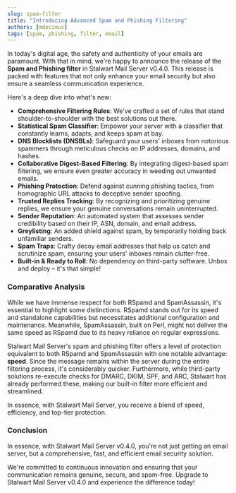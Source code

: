 ```yaml
---
slug: spam-filter
title: "Introducing Advanced Spam and Phishing Filtering"
authors: [mdecimus]
tags: [spam, phishing, filter, email]
---
```


In today's digital age, the safety and authenticity of your emails are paramount. With that in mind, we're happy to announce the release of the **Spam and Phishing filter** in Stalwart Mail Server v0.4.0. This release is packed with features that not only enhance your email security but also ensure a seamless communication experience.

Here's a deep dive into what's new:

- **Comprehensive Filtering Rules**: We've crafted a set of rules that stand shoulder-to-shoulder with the best solutions out there.
- **Statistical Spam Classifier**: Empower your server with a classifier that constantly learns, adapts, and keeps spam at bay.
- **DNS Blocklists (DNSBLs)**: Safeguard your users' inboxes from notorious spammers through meticulous checks on IP addresses, domains, and hashes.
- **Collaborative Digest-Based Filtering**: By integrating digest-based spam filtering, we ensure even greater accuracy in weeding out unwanted emails.
- **Phishing Protection**: Defend against cunning phishing tactics, from homographic URL attacks to deceptive sender spoofing.
- **Trusted Replies Tracking**: By recognizing and prioritizing genuine replies, we ensure your genuine conversations remain uninterrupted.
- **Sender Reputation**: An automated system that assesses sender credibility based on their IP, ASN, domain, and email address.
- **Greylisting**: An added shield against spam, by temporarily holding back unfamiliar senders.
- **Spam Traps**: Crafty decoy email addresses that help us catch and scrutinize spam, ensuring your users' inboxes remain clutter-free.
- **Built-in & Ready to Roll**: No dependency on third-party software. Unbox and deploy – it's that simple!

### Comparative Analysis

While we have immense respect for both RSpamd and SpamAssassin, it's essential to highlight some distinctions. RSpamd stands out for its speed and standalone capabilities but necessitates additional configuration and maintenance. Meanwhile, SpamAssassin, built on Perl, might not deliver the same speed as RSpamd due to its heavy reliance on regular expressions.

Stalwart Mail Server's spam and phishing filter offers a level of protection equivalent to both RSpamd and SpamAssassin with one notable advantage: **speed**. Since the message remains within the server during the entire filtering process, it's considerably quicker. Furthermore, while third-party solutions re-execute checks for DMARC, DKIM, SPF, and ARC, Stalwart has already performed these, making our built-in filter more efficient and streamlined.

In essence, with Stalwart Mail Server, you receive a blend of speed, efficiency, and top-tier protection.

### Conclusion

In essence, with Stalwart Mail Server v0.4.0, you're not just getting an email server, but a comprehensive, fast, and efficient email security solution.

We're committed to continuous innovation and ensuring that your communication remains genuine, secure, and spam-free. Upgrade to Stalwart Mail Server v0.4.0 and experience the difference today!